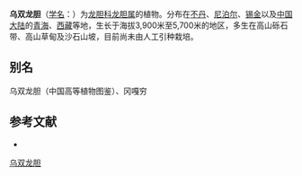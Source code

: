 {{Speciesbox
| name = 乌双龙胆
| status = 
| status_system = 
| image =
| genus = Gentiana
| species = urnula
| authority = H. Smith
}}

'''乌双龙胆'''（[[学名|学名]]：{{lang|la|''Gentiana urnula''}}）为[[龙胆科|龙胆科]][[龙胆属|龙胆属]]的植物。分布在[[不丹|不丹]]、[[尼泊尔|尼泊尔]]、[[锡金|锡金]]以及[[中国大陆|中国大陆]]的[[青海|青海]]、[[西藏|西藏]]等地，生长于海拔3,900米至5,700米的地区，多生在高山砾石带、高山草甸及沙石山坡，目前尚未由人工引种栽培。

== 别名 ==
乌双龙胆（中国高等植物图鉴）、冈嘎穷

== 参考文献 ==
<div class="references-small">
* {{cite web| url =http://www.bioinfo.cn/db05/KmzwSpecies.php?action=view&id=8628| title =乌双龙胆| work =《中国高等植物数据库全库》| publisher =中国科学院微生物研究所| author =昆明植物研究所| accessdate =2009-02-24| deadurl =yes| archiveurl =https://web.archive.org/web/20160305033327/http://www.bioinfo.cn/db05/KmzwSpecies.php?action=view&id=8628| archivedate =2016-03-05}}
</div>
{{Taxonbar|from=Q10877951}}

[[Category:龙胆属|乌双龙胆]]


{{植物小作品}}